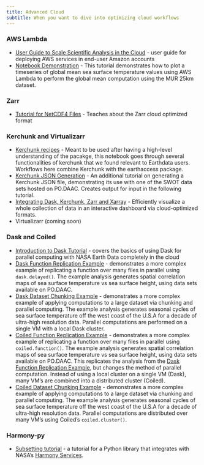 ```yaml
---
title: Advanced Cloud
subtitle: When you want to dive into optimizing cloud workflows
---
```


### **AWS Lambda** 
- [User Guide to Scale Scientific Analysis in the Cloud](../notebooks/aws_lambda_sst/docs/documentation.md) - user guide for deploying AWS services in end-user Amazon accounts
- [Notebook Demonstration](../notebooks/aws_lambda_sst/podaac-lambda-invoke-sst-global-mean.ipynb) - This tutorial demonstrates how to plot a timeseries of global mean sea surface temperature values using AWS Lambda to perform the global mean computation using the MUR 25km dataset.

### **Zarr** 
- [Tutorial for NetCDF4 Files](../external/zarr_access.ipynb) - Teaches about the Zarr cloud optimized format

### **Kerchunk and Virtualizarr**
- [Kerchunk recipes](../notebooks/Advanced_cloud/kerchunk_recipes.ipynb) - Meant to be used after having a high-level understanding of the pacakge, this notebook goes through several functionalities of kerchunk that we found relevant to Earthdata users. Workflows here combine Kerchunk with the earthaccess package.
- [Kerchunk JSON Generation](../external/SWOT_to_kerchunk.ipynb) - An additional tutorial on generating a Kerchunk JSON file, demonstrating its use with one of the SWOT data sets hosted on PO.DAAC. Creates output for input in the following tutorial.
- [Integrating Dask, Kerchunk, Zarr and Xarray](../external/SWOT_SSH_dashboard.ipynb) - Efficiently visualize a whole collection of data in an interactive dashboard via cloud-optimized formats.
- Virtualizarr (coming soon)

### **Dask and Coiled**
- [Introduction to Dask Tutorial](../notebooks/Advanced_cloud/basic_dask.ipynb) - covers the basics of using Dask for parallel computing with NASA Earth Data completely in the cloud
- [Dask Function Replication Example](../notebooks/Advanced_cloud/dask_delayed_01.ipynb) - demonstrates a more complex example of replicating a function over many files in parallel using `dask.delayed()`. The example analysis generates spatial correlation maps of sea surface temperature vs sea surface height, using data sets available on PO.DAAC.
- [Dask Dataset Chunking Example](../notebooks/Advanced_cloud/dask_cluster_01.ipynb) - demonstrates a more complex example of applying computations to a large dataset via chunking and parallel computing. The example analysis generates seasonal cycles of sea surface temperature off the west coast of the U.S.A for a decade of ultra-high resolution data. Parallel computations are performed on a single VM with a local Dask cluster.
- [Coiled Function Replication Example](../notebooks/Advanced_cloud/coiled_function_01.ipynb) - demonstrates a more complex example of replicating a function over many files in parallel using `coiled.function()`. The example analysis generates spatial correlation maps of sea surface temperature vs sea surface height, using data sets available on PO.DAAC. This replicates the analysis from the [Dask Function Replication Example](../notebooks/Advanced_cloud/dask_delayed_01.ipynb), but changes the method of parallel computation. Instead of using a local cluster on a single VM (Dask), many VM's are combined into a distributed cluster (Coiled).
- [Coiled Dataset Chunking Example](../notebooks/Advanced_cloud/coiled_cluster_01.ipynb) - demonstrates a more complex example of applying computations to a large dataset via chunking and parallel computing. The example analysis generates seasonal cycles of sea surface temperature off the west coast of the U.S.A for a decade of ultra-high resolution data. Parallel computations are distributed over many VM's using Coiled's `coiled.cluster()`.

### **Harmony-py** 
- [Subsetting tutorial](https://harmony-py.readthedocs.io/en/main/user/tutorial.html) - a tutorial for a Python library that integrates with NASA's [Harmony Services](https://harmony.earthdata.nasa.gov/).
